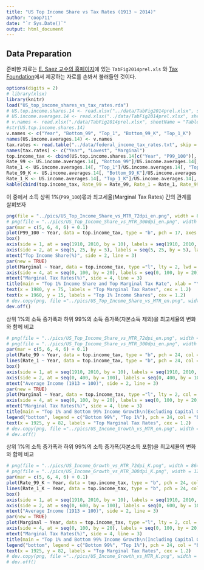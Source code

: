 ```yaml
---
title: "US Top Income Share vs Tax Rates (1913 ~ 2014)"
author: "coop711"
date: "`r Sys.Date()`"
output: html_document
---
```


## Data Preparation

준비한 자료는  [E. Saez 교수의 홈페이지](http://elsa.berkeley.edu/~saez/)에 있는 `TabFig2014prel.xls` 와 [Tax Foundation](http://taxfoundation.org/)에서 제공하는 자료를 손봐서 불러들인 것이다. 

```r
options(digits = 2)
# library(xlsx)
library(knitr)
load("US_top_income_shares_vs_tax_rates.rda")
# US.top.income.shares.14 <- read.xlsx("../data/TabFig2014prel.xlsx", sheetIndex = 9, sheetName = "Table A3", startRow = 6, endRow = 107, colIndex = c(1:7, 9:13), header = FALSE)
# US.income.averages.14 <- read.xlsx("../data/TabFig2014prel.xlsx", sheetIndex = 51, sheetName = "data-FigA1", startRow = 4, endRow = 105, colIndex = c(1:3, 5:6), header = FALSE)
# v.names <- read.xlsx("./data/TabFig2014prel.xlsx", sheetName = "Table A3", startRow = 4, endRow = 4, colIndex = c(2:7, 9:14), colClasses = character, header = FALSE)
#str(US.top.income.shares.14)
v.names <- c("Year", "Bottom_99", "Top_1", "Bottom_99_K", "Top_1_K")
names(US.income.averages.14) <- v.names
tax.rates <- read.table("../data/federal_income_tax_rates.txt", skip = 1, header = FALSE)
names(tax.rates) <- c("Year", "Lowest", "Marginal")
top.income_tax <- cbind(US.top.income.shares.14[c("Year", "P99_100")], US.income.averages.14[c("Bottom_99", "Top_1", "Bottom_99_K", "Top_1_K")], tax.rates[2:3])
Rate_99 <- US.income.averages.14[, "Bottom_99"]/US.income.averages.14[, "Bottom_99"][1]*100
Rate_1 <- US.income.averages.14[, "Top_1"]/US.income.averages.14[, "Top_1"][1]*100
Rate_99_K <- US.income.averages.14[, "Bottom_99_K"]/US.income.averages.14[, "Bottom_99_K"][1]*100
Rate_1_K <- US.income.averages.14[, "Top_1_K"]/US.income.averages.14[, "Top_1_K"][1]*100
kable(cbind(top.income_tax, Rate_99 = Rate_99, Rate_1 = Rate_1, Rate_99_K = Rate_99_K, Rate_1_K = Rate_1_K))
```

이 중에서 소득 상위 1%(`P99_100`)몫과 최고세율(Marginal Tax Rates) 간의 관계를 살펴보자

```r
png(file = "../pics/US_Top_Income_Share_vs_MTR_72dpi_en.png", width = 864, height = 486)
# png(file = "../pics/US_Top_Income_Share_vs_MTR_300dpi_en.png", width = 1280, height = 720)
par(mar = c(5, 6, 4, 6) + 0.1)
plot(P99_100 ~ Year, data = top.income_tax, type = "b", pch = 17, axes = FALSE, ann = FALSE, ylim = c(5, 25))
box()
axis(side = 1, at = seq(1910, 2010, by = 10), labels = seq(1910, 2010, by = 10))
axis(side = 2, at = seq(5, 25, by = 5), labels = seq(5, 25, by = 5), las = 1, ylab = "Top Income Share")
mtext("Top Income Share(%)", side = 2, line = 3)
par(new = TRUE)
plot(Marginal ~ Year, data = top.income_tax, type ="l", lty = 2, lwd = 2, col = "red", axes = FALSE, ann = FALSE, ylim = c(0, 100))
axis(side = 4, at = seq(0, 100, by = 20), labels = seq(0, 100, by = 20), las = 1)
mtext("Marginal Tax Rates(%)", side = 4, line = 3)
title(main = "Top 1% Income Share and Top Marginal Tax Rate", xlab = "Year")
text(x = 1980, y = 75, labels = "Top Marginal Tax Rates", cex = 1.2)
text(x = 1960, y = 15, labels = "Top 1% Income Shares", cex = 1.2)
# dev.copy(png, file ="../pics/US_Top_Income_Share_vs_MTR_en.png", width = 960, height = 540)
dev.off()
``` 

상위 1%의 소득 증가폭과 하위 99%의 소득 증가폭(자본소득 제외)을 최고세율의 변화와 함께 비교

```r
# png(file = "../pics/US_Top_Income_Share_vs_MTR_72dpi_en.png", width = 864, height = 486)
# png(file = "../pics/US_Top_Income_Share_vs_MTR_300dpi_en.png", width = 1280, height = 720)
par(mar = c(5, 6, 4, 6) + 0.1)
plot(Rate_99 ~ Year, data = top.income_tax, type = "b", pch = 24, col = "black", bg = "black", axes = FALSE, ann = FALSE, ylim = c(0, 400))
lines(Rate_1 ~ Year, data = top.income_tax, type = "b", pch = 24, col = "black", bg = "white")
box()
axis(side = 1, at = seq(1910, 2010, by = 10), labels = seq(1910, 2010, by = 10))
axis(side = 2, at = seq(0, 400, by = 100), labels = seq(0, 400, by = 100), las = 1)
mtext("Average Income (1913 = 100)", side = 2, line = 3)
par(new = TRUE)
plot(Marginal ~ Year, data = top.income_tax, type ="l", lty = 2, col = "red", lwd = 2, axes = FALSE, ann = FALSE, ylim = c(0, 100))
axis(side = 4, at = seq(0, 100, by = 20), labels = seq(0, 100, by = 20), las = 1)
mtext("Marginal Tax Rates(%)", side = 4, line = 3)
title(main = "Top 1% and Bottom 99% Income Growth\n(Excluding Capital Gains)", xlab = "Year")
legend("bottom", legend = c("Bottom 99%", "Top 1%"), pch = 24, col = "black", pt.bg = c("black", "white"), inset = 0.05)
text(x = 1925, y = 82, labels = "Top Marginal Tax Rates", cex = 1.2)
# dev.copy(png, file ="../pics/US_Income_Growth_vs_MTR_en.png", width = 960, height = 540)
# dev.off()
```

상위 1%의 소득 증가폭과 하위 99%의 소득 증가폭(자본소득 포함)을 최고세율의 변화와 함께 비교

```r
# png(file = "../pics/US_Income_Growth_vs_MTR_72dpi_K.png", width = 864, height = 486)
# png(file = "../pics/US_Income_Growth_vs_MTR_300dpi_K.png", width = 1280, height = 720)
par(mar = c(5, 6, 4, 6) + 0.1)
plot(Rate_99_K ~ Year, data = top.income_tax, type = "b", pch = 24, col = "black", bg = "black", axes = FALSE, ann = FALSE, ylim = c(0, 600))
lines(Rate_1_K ~ Year, data = top.income_tax, type = "b", pch = 24, col = "black", bg = "white")
box()
axis(side = 1, at = seq(1910, 2010, by = 10), labels = seq(1910, 2010, by = 10))
axis(side = 2, at = seq(0, 600, by = 100), labels = seq(0, 600, by = 100), las = 1)
mtext("Average Income (1913 = 100)", side = 2, line = 3)
par(new = TRUE)
plot(Marginal ~ Year, data = top.income_tax, type ="l", lty = 2, col = "red", lwd = 2, axes = FALSE, ann = FALSE, ylim = c(0, 100))
axis(side = 4, at = seq(0, 100, by = 20), labels = seq(0, 100, by = 20), las = 1)
mtext("Marginal Tax Rates(%)", side = 4, line = 3)
title(main = "Top 1% and Bottom 99% Income Growth\n(Including Capital Gains)", xlab = "Year")
legend("bottom", legend = c("Bottom 99%", "Top 1%"), pch = 24, col = "black", pt.bg = c("black", "white"), inset = 0.05)
text(x = 1925, y = 82, labels = "Top Marginal Tax Rates", cex = 1.2)
# dev.copy(png, file ="../pics/US_Income_Growth_vs_MTR_K.png", width = 960, height = 540)
# dev.off()
```

<!--## 뒷 정리

```r
# save.image(file = "US_top_income_shares_vs_tax_rates.rda")
```
-->
